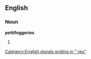 ==English==

===Noun===
'''pettifoggeries'''

# {{plural of|[[pettifoggery]]}}

[[Category:English plurals ending in "-ies"]]